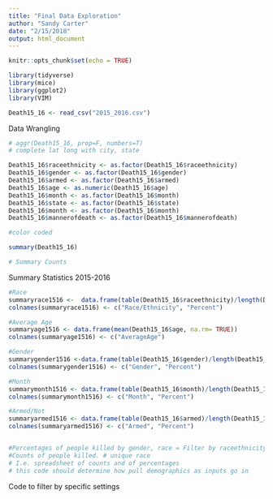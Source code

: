 ```yaml
---
title: "Final Data Exploration"
author: "Sandy Carter"
date: "2/15/2018"
output: html_document
---
```


```r
knitr::opts_chunk$set(echo = TRUE)
```


```r
library(tidyverse)
library(mice)
library(ggplot2)
library(VIM)

Death15_16 <- read_csv("2015_2016.csv")
```

Data Wrangling
```r
# aggr(Death15_16, prop=F, numbers=T) 
# complete lat long with city, state
```

```r
Death15_16$raceethnicity <- as.factor(Death15_16$raceethnicity)
Death15_16$gender <- as.factor(Death15_16$gender)
Death15_16$armed <- as.factor(Death15_16$armed)
Death15_16$age <- as.numeric(Death15_16$age)
Death15_16$month <- as.factor(Death15_16$month)
Death15_16$state <- as.factor(Death15_16$state)
Death15_16$month <- as.factor(Death15_16$month)
Death15_16$mannerofdeath <- as.factor(Death15_16$mannerofdeath)

#color coded
```

```r
summary(Death15_16)

# Summary Counts


```

Summary Statistics 2015-2016
```r
#Race
summaryrace1516 <-  data.frame(table(Death15_16$raceethnicity)/length(Death15_16$raceethnicity)*100) 
colnames(summaryrace1516) <- c("Race/Ethnicity", "Percent")

#Average Age
summaryage1516 <- data.frame(mean(Death15_16$age, na.rm= TRUE))
colnames(summaryage1516) <- c("AverageAge")

#Gender
summarygender1516 <-data.frame(table(Death15_16$gender)/length(Death15_16$gender)*100) 
colnames(summarygender1516) <- c("Gender", "Percent")

#Month
summarymonth1516 <- data.frame(table(Death15_16$month)/length(Death15_16$month)*100) 
colnames(summarymonth1516) <- c("Month", "Percent")

#Armed/Not
summaryarmed1516 <- data.frame(table(Death15_16$armed)/length(Death15_16$armed)*100)
colnames(summaryarmed1516) <- c("Armed", "Percent")


#Percentages of people killed by gender, race = Filter by raceethnicity / total # rows
#Counts of people killed. # unique race 
# I.e. spreadsheet of counts and of percentages
# this code should determine how pull demographics as inputs go in
```

Code to filter by specific settings
```r

```

